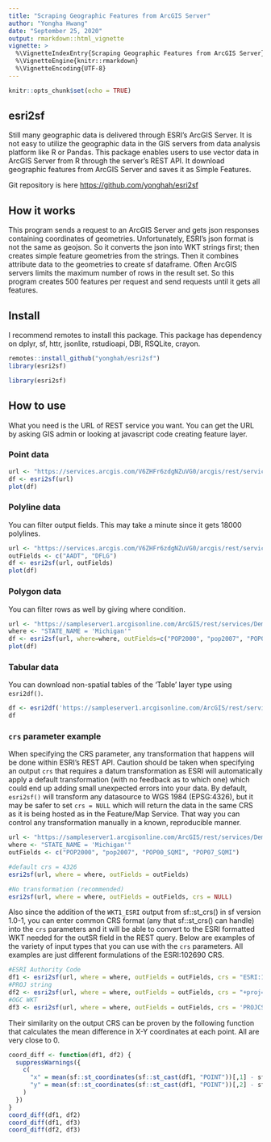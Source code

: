 ```yaml
---
title: "Scraping Geographic Features from ArcGIS Server"
author: "Yongha Hwang"
date: "September 25, 2020"
output: rmarkdown::html_vignette
vignette: >
  %\VignetteIndexEntry{Scraping Geographic Features from ArcGIS Server}
  %\VignetteEngine{knitr::rmarkdown}
  %\VignetteEncoding{UTF-8}
---
```


```r
knitr::opts_chunk$set(echo = TRUE)
```

## esri2sf

Still many geographic data is delivered through ESRI's ArcGIS Server. It is not easy to utilize the geographic data in the GIS servers from data analysis platform like R or Pandas. This package enables users to use vector data in ArcGIS Server from R through the server's REST API. It download geographic features from ArcGIS Server and saves it as Simple Features. 

Git repository is here [https://github.com/yonghah/esri2sf](https://github.com/yonghah/esri2sf)


## How it works

This program sends a request to an ArcGIS Server and gets json responses containing coordinates of geometries. Unfortunately, ESRI's json format is not the same as geojson. So it converts the json into WKT strings first; then creates simple feature geometries from the strings. Then it combines attribute data to the geometries to create sf dataframe. Often ArcGIS servers limits the maximum number of rows in the result set. So this program creates 500 features per request and send requests until it gets all features. 

## Install

I recommend remotes to install this package. This package has dependency on dplyr, sf, httr, jsonlite, rstudioapi, DBI, RSQLite, crayon.

```r
remotes::install_github("yonghah/esri2sf")
library(esri2sf)
```

```r
library(esri2sf)
```

## How to use

What you need is the URL of REST service you want. You can get the URL by asking GIS admin or looking at javascript code creating feature layer.

### Point data

```r
url <- "https://services.arcgis.com/V6ZHFr6zdgNZuVG0/arcgis/rest/services/Landscape_Trees/FeatureServer/0"
df <- esri2sf(url)
plot(df)
```

### Polyline data

You can filter output fields. This may take a minute since it gets 18000 polylines. 

```r
url <- "https://services.arcgis.com/V6ZHFr6zdgNZuVG0/arcgis/rest/services/Florida_Annual_Average_Daily_Traffic/FeatureServer/0"
outFields <- c("AADT", "DFLG")
df <- esri2sf(url, outFields)
plot(df)
```


### Polygon data

You can filter rows as well by giving where condition.

```r
url <- "https://sampleserver1.arcgisonline.com/ArcGIS/rest/services/Demographics/ESRI_Census_USA/MapServer/3"
where <- "STATE_NAME = 'Michigan'"
df <- esri2sf(url, where=where, outFields=c("POP2000", "pop2007", "POP00_SQMI", "POP07_SQMI"))
plot(df)
```



### Tabular data

You can download non-spatial tables of the 'Table' layer type using `esri2df()`.

```r
df <- esri2df('https://sampleserver1.arcgisonline.com/ArcGIS/rest/services/WaterTemplate/WaterDistributionInventoryReport/MapServer/5', objectIds = paste(1:50, collapse = ","))
df
```


### `crs` parameter example

When specifying the CRS parameter, any transformation that happens will be done within ESRI's REST API. Caution should be taken when specifying an output `crs` that requires a datum transformation as ESRI will automatically apply a default transformation (with no feedback as to which one) which could end up adding small unexpected errors into your data. By default, `esri2sf()` will transform any datasource to WGS 1984 (EPSG:4326), but it may be safer to set `crs = NULL` which will return the data in the same CRS as it is being hosted as in the Feature/Map Service. That way you can control any transformation manually in a known, reproducible manner. 

```r
url <- "https://sampleserver1.arcgisonline.com/ArcGIS/rest/services/Demographics/ESRI_Census_USA/MapServer/3"
where <- "STATE_NAME = 'Michigan'"
outFields <- c("POP2000", "pop2007", "POP00_SQMI", "POP07_SQMI")

#default crs = 4326
esri2sf(url, where = where, outFields = outFields) 

#No transformation (recommended)
esri2sf(url, where = where, outFields = outFields, crs = NULL)
```


Also since the addition of the `WKT1_ESRI` output from sf::st_crs() in sf version 1.0-1, you can enter common CRS format (any that sf::st_crs() can handle) into the `crs` parameters and it will be able to convert to the ESRI formatted WKT needed for the outSR field in the REST query. Below are examples of the variety of input types that you can use with the `crs` parameters. All examples are just different formulations of the ESRI:102690 CRS.

```r
#ESRI Authority Code
df1 <- esri2sf(url, where = where, outFields = outFields, crs = "ESRI:102690")
#PROJ string
df2 <- esri2sf(url, where = where, outFields = outFields, crs = "+proj=lcc +lat_1=42.1 +lat_2=43.66666666666666 +lat_0=41.5 +lon_0=-84.36666666666666 +x_0=4000000 +y_0=0 +datum=NAD83 +units=us-ft +no_defs")
#OGC WKT
df3 <- esri2sf(url, where = where, outFields = outFields, crs = 'PROJCS["NAD_1983_StatePlane_Michigan_South_FIPS_2113_Feet",GEOGCS["GCS_North_American_1983",DATUM["North_American_Datum_1983",SPHEROID["GRS_1980",6378137,298.257222101]],PRIMEM["Greenwich",0],UNIT["Degree",0.017453292519943295]],PROJECTION["Lambert_Conformal_Conic_2SP"],PARAMETER["False_Easting",13123333.33333333],PARAMETER["False_Northing",0],PARAMETER["Central_Meridian",-84.36666666666666],PARAMETER["Standard_Parallel_1",42.1],PARAMETER["Standard_Parallel_2",43.66666666666666],PARAMETER["Latitude_Of_Origin",41.5],UNIT["Foot_US",0.30480060960121924],AUTHORITY["EPSG","102690"]]')
```

Their similarity on the output CRS can be proven by the following function that calculates the mean difference in X-Y coordinates at each point. All are very close to 0.
```r
coord_diff <- function(df1, df2) {
  suppressWarnings({
    c(
      "x" = mean(sf::st_coordinates(sf::st_cast(df1, "POINT"))[,1] - sf::st_coordinates(sf::st_cast(df2, "POINT"))[,1]),
      "y" = mean(sf::st_coordinates(sf::st_cast(df1, "POINT"))[,2] - sf::st_coordinates(sf::st_cast(df2, "POINT"))[,2])
    )
  })
}
coord_diff(df1, df2)
coord_diff(df1, df3)
coord_diff(df2, df3)

```



